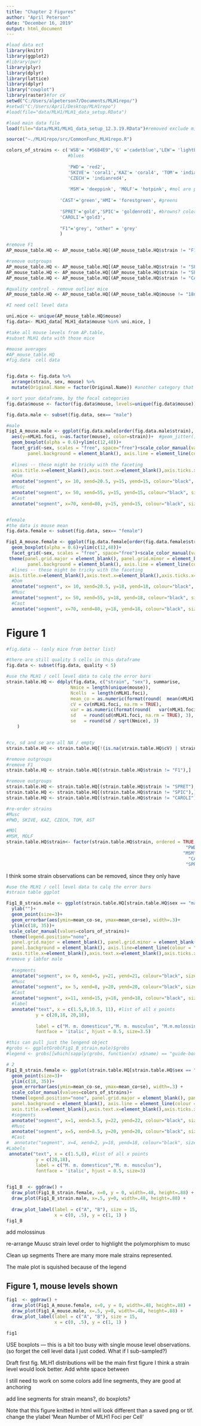 ```yaml
---
title: "Chapter 2 Figures"
author: "April Peterson"
date: "December 16, 2019"
output: html_document
---
```


```r
#load data ect
library(knitr)
library(ggplot2)
#library(pwr)
library(plyr)
library(dplyr)
library(lattice)
library(dplyr)
library("cowplot")
library(raster)#for cV
setwd("C:/Users/alpeterson7/Documents/MLH1repo/")
#setwd("C:/Users/April/Desktop/MLH1repo")
#load(file="data/MLH1/MLH1_data_setup.RData")

#load main data file
load(file="data/MLH1/MLH1_data_setup_12.3.19.RData")#removed exclude mice

source("~./MLH1repo/src/CommonFunc_MLH1repo.R")
```


```r

colors_of_strains <- c('WSB'= "#56B4E9",'G' ='cadetblue','LEW'= 'lightblue','PERC'= 'blue',
                       #blues
                       
                       'PWD'= 'red2',
                       'SKIVE'= 'coral1','KAZ'= 'coral4', 'TOM'= 'indianred1','AST' = 'red4',
                       'CZECH'= 'indianred4',
                       
                       'MSM'= 'deeppink', 'MOLF'= 'hotpink', #mol are pinks, bc they are fancy mice
                       
                    'CAST'='green','HMI'= 'forestgreen', #greens
                    
                    'SPRET'='gold','SPIC'= 'goldenrod1', #browns? color of mounds?
                    'CAROLI'='gold3',
                    
                    "F1"='grey', "other" = 'grey'
                    )

```


```r
#remove F1
AP_mouse_table.HQ <- AP_mouse_table.HQ[(AP_mouse_table.HQ$strain != "F1"),]

#remove outgroups
AP_mouse_table.HQ <- AP_mouse_table.HQ[(AP_mouse_table.HQ$strain != "SPRET"),]
AP_mouse_table.HQ <- AP_mouse_table.HQ[(AP_mouse_table.HQ$strain != "SPIC"),]
AP_mouse_table.HQ <- AP_mouse_table.HQ[(AP_mouse_table.HQ$strain != "CAROLI"),]

#quality control - remove outlier mice
AP_mouse_table.HQ <- AP_mouse_table.HQ[(AP_mouse_table.HQ$mouse != "18nov17_WSB_f5"),] #this mouse only had 1 cell

#I need cell level data 

uni.mice <- unique(AP_mouse_table.HQ$mouse)
fig.data<- MLH1_data[ MLH1_data$mouse %in% uni.mice, ]

#take all mouse levels from AP.table,
#subset MLH1 data with those mice
```


```r
#mouse averages
#AP_mouse_table.HQ
#fig.data  cell data


fig.data <- fig.data %>%
  arrange(strain, sex, mouse) %>%
  mutate(Original.Name = factor(Original.Name)) #another category that you want the order to match

# sort your dataframe, by the focal categories
fig.data$mouse <- factor(fig.data$mouse, levels=unique(fig.data$mouse))

fig.data.male <- subset(fig.data, sex== "male")

#male
Fig1_A_mouse.male <- ggplot(fig.data.male[order(fig.data.male$strain), ],
  aes(y=nMLH1.foci, x=as.factor(mouse), color=strain))+  #geom_jitter()+
  geom_boxplot(alpha = 0.6)+ylim(c(12,48))+
  facet_grid(~sex, scales = "free", space="free")+scale_color_manual(values=colors_of_strains)+geom_boxplot(alpha = 0.6)+ theme(panel.grid.major = element_blank(), panel.grid.minor = element_blank(),legend.position="none",
        panel.background = element_blank(), axis.line = element_line(colour = "black"),
  
  #lines -- these might be tricky with the faceting
  axis.title.x=element_blank(),axis.text.x=element_blank(),axis.ticks.x=element_blank())  +
  #Dom
  annotate("segment", x= 10, xend=20.5, y=15, yend=15, colour="black", size=1)+
  #Musc
  annotate("segment", x= 50, xend=55, y=15, yend=15, colour="black", size=1)+
  #Cast
  annotate("segment", x=70, xend=80, y=15, yend=15, colour="black", size=1)


#female
#the data is mouse mean 
fig.data.female <- subset(fig.data, sex== "female")

Fig1_A_mouse.female <- ggplot(fig.data.female[order(fig.data.female$strain), ], aes(y=nMLH1.foci, x=as.factor(mouse), color=strain))+ #geom_jitter(width = 0.25)+
  geom_boxplot(alpha = 0.6)+ylim(c(12,48))+
  facet_grid(~sex, scales = "free", space="free")+scale_color_manual(values=colors_of_strains)+
 theme(panel.grid.major = element_blank(), panel.grid.minor = element_blank(),legend.position="none",
        panel.background = element_blank(), axis.line = element_line(colour = "black"),
  #lines -- these might be tricky with the faceting
 axis.title.x=element_blank(),axis.text.x=element_blank(),axis.ticks.x=element_blank()) +
  #Dom
  annotate("segment", x= 10, xend=20.5, y=18, yend=18, colour="black", size=1)+
  #Musc
  annotate("segment", x= 50, xend=55, y=18, yend=18, colour="black", size=1)+
  #Cast
  annotate("segment", x=70, xend=80, y=18, yend=18, colour="black", size=1)

```


# Figure 1

```r
#fig.data -- (only mice from better list)

#there are still quality 5 cells in this dataframe
fig.data <- subset(fig.data, quality < 5)

#use the MLH1 / cell level data to calq the error bars
strain.table.HQ <- ddply(fig.data, c("strain", "sex"), summarise,
                        Nmice = length(unique(mouse)),
                        Ncells  = length(nMLH1.foci),
                        mean_co = as.numeric(format(round(  mean(nMLH1.foci), 3 ), nsmall=3) ),
                        cV = cv(nMLH1.foci, na.rm = TRUE),
                        var = as.numeric(format(round(   var(nMLH1.foci, na.rm = TRUE),3), nsmall=3)), #this turns to chr
                        sd   = round(sd(nMLH1.foci, na.rm = TRUE), 3),
                        se   = round(sd / sqrt(Nmice), 3)
    )


#cv, sd and se are all NA / empty
strain.table.HQ <- strain.table.HQ[!(is.na(strain.table.HQ$cV) | strain.table.HQ$cV== "" ), ]

#remove outgroups
#remove F1
strain.table.HQ <- strain.table.HQ[(strain.table.HQ$strain != "F1"),]

#remove outgroups
strain.table.HQ <- strain.table.HQ[(strain.table.HQ$strain != "SPRET"),]
strain.table.HQ <- strain.table.HQ[(strain.table.HQ$strain != "SPIC"),]
strain.table.HQ <- strain.table.HQ[(strain.table.HQ$strain != "CAROLI"),]

```


```r

#re-order strains
#Musc
#PWD, SKIVE, KAZ, CZECH, TOM, AST

#MOl
#MSM, MOLF
strain.table.HQ$strain<- factor(strain.table.HQ$strain, ordered = TRUE, levels =c( "WSB", "G", "LEW", "PERC",
                                                                   "PWD", "SKIVE", "KAZ", "TOM", "AST","CZECH",
                                                                  "MSM", "MOLF",
                                                                    "CAST", "HMI",
                                                                   "SPRET", "SPIC", "CAROLI", "F1", "other") )
```


I think some strain observations can be removed, since they only have 

```r
#use the MLH1 / cell level data to calq the error bars
#strain table ggplot

Fig1_B_strain.male <- ggplot(strain.table.HQ[strain.table.HQ$sex == "male",], aes(y=mean_co, x=strain, color=strain))+facet_grid(~sex, scales = "free", space="free")+ 
  ylab("")+
  geom_point(size=3)+
  geom_errorbar(aes(ymin=mean_co-se, ymax=mean_co+se), width=.3)+
  ylim(c(18, 35))+
 scale_color_manual(values=colors_of_strains)+ 
  theme(legend.position="none",
  panel.grid.major = element_blank(), panel.grid.minor = element_blank(),
  panel.background = element_blank(), axis.line=element_line(colour = "black"),
  axis.title.x=element_blank(),axis.text.x=element_blank(),axis.ticks.x=element_blank())+
#remove y labfor male  
  
  #segments
  annotate("segment", x= 0, xend=5, y=21, yend=21, colour="black", size=1)+
  #Musc
  annotate("segment", x= 5, xend=8, y=20, yend=20, colour="black", size=1)+
  #Cast
  annotate("segment", x=11, xend=15, y=18, yend=18, colour="black", size=1)+
  #label
  annotate("text", x = c(1.5,8,10.5, 11), #list of all x points 
           y = c(20,18, 20,18),
           
           label = c("M. m. domesticus","M. m. musculus", "M.m.molossinus", "M.m.castaneus"),
           fontface = 'italic', hjust = 0.5, size=3.5)

#this can pull just the lengend object
#grobs <- ggplotGrob(Fig1_B_strain.male)$grobs
#legend <- grobs[[which(sapply(grobs, function(x) x$name) == "guide-box")]]

# 2
Fig1_B_strain.female <- ggplot(strain.table.HQ[strain.table.HQ$sex == "female",], aes(y=mean_co, x=strain, color=strain))+facet_grid(~sex, scales = "free", space="free")+ ylab("Average MLH1 foci per Cell")+
  geom_point(size=3)+
  ylim(c(18, 35))+
  geom_errorbar(aes(ymin=mean_co-se, ymax=mean_co+se), width=.3) +
  scale_color_manual(values=colors_of_strains)+ 
  theme(legend.position="none", panel.grid.major = element_blank(), panel.grid.minor = element_blank(),
  panel.background = element_blank(), axis.line = element_line(colour = "black"),
  axis.title.x=element_blank(),axis.text.x=element_blank(),axis.ticks.x=element_blank())+
  #segments
  annotate("segment", x=1, xend=3.5, y=22, yend=22, colour="black", size=1)+
  #Musc
  annotate("segment", x=5, xend=8.5, y=20, yend=20, colour="black", size=1)+
  #Cast
#  annotate("segment", x=4, xend=2, y=18, yend=18, colour="black", size=1)
#Labels
 annotate("text", x = c(1.5,8), #list of all x points 
           y = c(20,18),
           label = c("M. m. domesticus","M. m. musculus"),
           fontface = 'italic', hjust = 0.5, size=3)
 

```


```r
fig1_B  <- ggdraw() +
  draw_plot(Fig1_B_strain.female, x=0, y = 0, width=.48, height=.88) +
  draw_plot(Fig1_B_strain.male, x=.5, y=0, width=.48, height=.88) +
  
  draw_plot_label(label = c("A", "B"), size = 15,
                  x = c(0, .5), y = c(1, 1) )
fig1_B
```


add molossinus

re-arrange Muusc strain level order to highlight the polymorphism to musc


Clean up segments
There are many more male strains represented.


The male plot is squished because of the legend


## Figure 1, mouse levels shown



```r

fig1  <- ggdraw() +
  draw_plot(Fig1_A_mouse.female, x=0, y = 0, width=.48, height=.88) +
  draw_plot(Fig1_A_mouse.male, x=.5, y=0, width=.48, height=.88) +
  draw_plot_label(label = c("A", "B"), size = 15,
                  x = c(0, .5), y = c(1, 1) )

fig1
```

USE boxplots --- this is a bit too busy with single mouse level observations. (so forget the cell level data I just coded. What if I sub-sampled?)

Draft first fig. MLH1 distributions will be the main first figure
I think a strain level would look better.  Add white space between 

I still need to work on some colors
add line segments, they are good at anchoring 

add line segments for strain means?, do boxplots?

Note that this figure knitted in html will look different than a saved png or tif.
change the ylabel 'Mean Number of MLH1 Foci per Cell'


